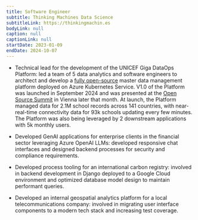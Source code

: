 ```yaml
---
title: Software Engineer
subtitle: Thinking Machines Data Science
subtitleLink: https://thinkingmachin.es
bodyLink: null
caption: null
captionLink: null
startDate: 2023-01-09
endDate: 2024-10-07
---
```


- Technical lead for the development of the UNICEF Giga DataOps Platform: led a team of 5 data analytics and software
  engineers to architect and develop a [fully open-source](https://github.com/unicef/giga-data-ingestion) master data
  management platform deployed on Azure Kubernetes Service. V1.0 of the Platform was launched in September 2024 and was
  presented at the
  [Open Source Summit](https://osseu2024.sched.com/event/1iSnq/global-school-connectivity-dataops-platform-shilpa-arora-unicef)
  in Vienna later that month. At launch, the Platform managed data for 2.1M school records across 141 countries, with
  near-real-time connectivity data for 93k schools updating every few minutes. The Platform was also being leveraged by
  2 downstream applications with 5k monthly users.

- Developed GenAI applications for enterprise clients in the financial sector leveraging Azure OpenAI LLMs: developed
  responsive chat interfaces and designed backend processes for security and compliance requirements.

- Developed process tooling for an international carbon registry: involved in backend development in Django deployed to
  a Google Cloud environment and optimized database model design to maintain performant queries.

- Developed an internal geospatial analytics platform for a local telecommunications company: involved in migrating user
  interface components to a modern tech stack and increasing test coverage.
